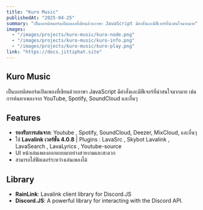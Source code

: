 ```yaml
---
title: "Kuro Music"
publishedAt: "2025-04-25"
summary: "เป็นบอทดิสคอร์ดเปิดเพลงที่เขียนด้วยภาษา JavaScript มีคำสั่งและมีฟีเจอร์ที่น่าสนใจมากมาย"
images:
  - "/images/projects/kuro-music/kuro-node.png"
  - "/images/projects/kuro-music/kuro-info.png"
  - "/images/projects/kuro-music/kuro-play.png"
link: "https://docs.jittiphat.site"
---
```


## Kuro Music

เป็นบอทดิสคอร์ดเปิดเพลงที่เขียนด้วยภาษา JavaScript มีคำสั่งและมีฟีเจอร์ที่น่าสนใจมากมาย เช่น การค้นหาเพลงจาก YouTube, Spotify, SoundCloud และอื่นๆ

## Features

- **รองรับการเล่นจาก**: Youtube , Spotify, SoundCloud, Deezer, MixCloud, และอื่นๆ
- ใช้ **Lavalink เวอร์ชั่น 4.0.8** | Plugins : LavaSrc , Skybot Lavalink , LavaSearch , LavaLyrics , Youtube-source
- UI หน้าเล่นเพลงออกแบบมาอย่างสวยงามและสะดวก
- สามารถใส่ฟิลเตอร์ระหว่างเล่นเพลงได้

## Library

- **RainLink**: Lavalink client library for Discord.JS
- **Discord.JS**: A powerful library for interacting with the Discord API.
